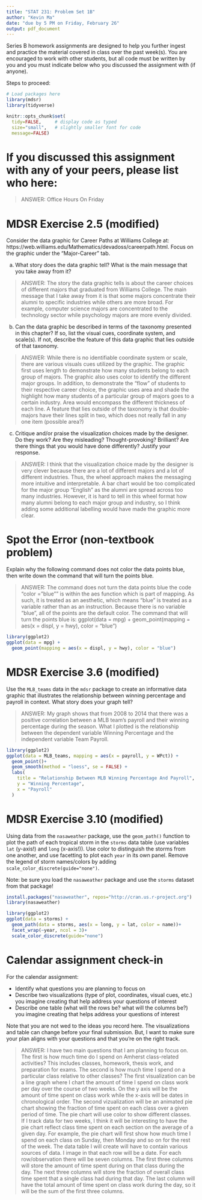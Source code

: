```yaml
---
title: "STAT 231: Problem Set 1B"
author: "Kevin Ma"
date: "due by 5 PM on Friday, February 26"
output: pdf_document
---
```


Series B homework assignments are designed to help you further ingest and practice the material covered in class over the past week(s).  You are encouraged to work with other students, but all code must be written by you and you must indicate below who you discussed the assignment with (if anyone).  

Steps to proceed:

\begin{enumerate}
\item In RStudio, go to File > Open Project, navigate to the folder with the course-content repo, select the course-content project (course-content.Rproj), and click "Open" 
\item Pull the course-content repo (e.g. using the blue-ish down arrow in the Git tab in upper right window)
\item Copy ps1B.Rmd from the course repo to your repo (see page 6 of the GitHub Classroom Guide for Stat231 if needed)
\item Close the course-content repo project in RStudio
\item Open YOUR repo project in RStudio
\item In the ps1B.Rmd file in YOUR repo, replace "YOUR NAME HERE" with your name
\item Add in your responses, committing and pushing to YOUR repo in appropriate places along the way
\item Run "Knit PDF" 
\item Upload the pdf to Gradescope.  Don't forget to select which of your pages are associated with each problem.  \textit{You will not get credit for work on unassigned pages (e.g., if you only selected the first page but your solution spans two pages, you would lose points for any part on the second page that the grader can't see).} 
\end{enumerate}

```r
# Load packages here 
library(mdsr)   
library(tidyverse)

knitr::opts_chunk$set(
  tidy=FALSE,     # display code as typed
  size="small",   # slightly smaller font for code
  message=FALSE)   
```

\newpage 

# If you discussed this assignment with any of your peers, please list who here:

> ANSWER: Office Hours On Friday



\newpage
# MDSR Exercise 2.5 (modified)

Consider the data graphic for Career Paths at Williams College at: https://web.williams.edu/Mathematics/devadoss/careerpath.html.  Focus on the graphic under the "Major-Career" tab.

a. What story does the data graphic tell?  What is the main message that you take away from it?

> ANSWER: The story the data graphic tells is about the career choices of different majors that graduated from Williams College. The main message that I take away from it is that some majors concentrate their alumni to specific industries while others are more broad. For example, computer science majors are concentrated to the technology sector while psychology majors are more evenly divided. 

b. Can the data graphic be described in terms of the taxonomy presented in this chapter?  If so, list the visual cues, coordinate system, and scale(s).  If not, describe the feature of this data graphic that lies outside of that taxonomy.

> ANSWER: While there is no identifiable coordinate system or scale, there are various visuals cues utilized by the graphic. The graphic first uses length to demonstrate how many students belong to each group of majors. The graphic also uses color to identify the different major groups. In addition, to demonstrate the "flow" of students to their respective career choice, the graphic uses area and shade the highlight how many students of a particular group of majors goes to a certain industry. Area would encompass the different thickness of each line. A feature that lies outside of the taxonomy is that double-majors have their lines split in two, which does not really fall in any one item (possible area?)

c. Critique and/or praise the visualization choices made by the designer.  Do they work? Are they misleading?  Thought-provoking?  Brilliant?  Are there things that you would have done differently?  Justify your response.

> ANSWER: I think that the visualization choice made by the designer is very clever because there are a lot of different majors and a lot of different industries. Thus, the wheel approach makes the messaging more intuitive and interpretable. A bar chart would be too complicated for the major group "English" as the alumni are spread across too many industries. However, it is hard to tell in this wheel format how many alumni belong to each major group and industry, so I think adding some additional labelling would have made the graphic more clear. 


\newpage
# Spot the Error (non-textbook problem)

Explain why the following command does not color the data points blue, then write down the command that will turn the points blue.

> ANSWER: The command does not turn the data points blue the code "color = "blue"" is within the aes function which is part of mapping. As such, it is treated as an aesthetic, which means "blue" is treated as a variable rather than as an instruction. Because there is no variable "blue", all of the points are the default color. The command that will turn the points blue is:
ggplot(data = mpg) + 
  geom_point(mapping = aes(x = displ, y = hwy), color = "blue")

```r
library(ggplot2)
ggplot(data = mpg) + 
  geom_point(mapping = aes(x = displ, y = hwy), color = "blue")
```


\newpage
# MDSR Exercise 3.6 (modified)

Use the `MLB_teams` data in the `mdsr` package to create an informative data graphic that illustrates the relationship between winning percentage and payroll in context. What story does your graph tell?

> ANSWER: My graph shows that from 2008 to 2014 that there was a positive correlation between a MLB team's payroll and their winning percentage during the season. What I plotted is the relationship between the dependent variable Winning Percentage and the independent variable Team Payroll. 

```r
library(ggplot2)
ggplot(data = MLB_teams, mapping = aes(x = payroll, y = WPct)) + 
  geom_point()+
  geom_smooth(method = "loess", se = FALSE) +
  labs(
    title = "Relationship Between MLB Winning Percentage And Payroll",
    y = "Winning Percentage",
    x = "Payroll"
  )
```


\newpage
# MDSR Exercise 3.10 (modified)

Using data from the `nasaweather` package, use the `geom_path()` function to plot the path of each tropical storm in the `storms` data table (use variables `lat` (y-axis!) and `long` (x-axis!)).  Use color to distinguish the storms from one another, and use facetting to plot each `year` in its own panel.  Remove the legend of storm names/colors by adding `scale_color_discrete(guide="none")`. 

Note: be sure you load the `nasaweather` package and use the `storms` dataset from that package!
```r
install.packages("nasaweather", repos="http://cran.us.r-project.org")
library(nasaweather)
```

```r

library(ggplot2)
ggplot(data = storms) + 
  geom_path(data = storms, aes(x = long, y = lat, color = name))+
  facet_wrap(~year, ncol = 3)+
  scale_color_discrete(guide="none")
```


\newpage
# Calendar assignment check-in

For the calendar assignment:

- Identify what questions you are planning to focus on
- Describe two visualizations (type of plot, coordinates, visual cues, etc.) you imagine creating that help address your questions of interest 
- Describe one table (what will the rows be?  what will the columns be?) you imagine creating that helps address your questions of interest

Note that you are not wed to the ideas you record here.  The visualizations and table can change before your final submission.  But, I want to make sure your plan aligns with your questions and that you're on the right track.

> ANSWER:
I have two main questions that I am planning to focus on. The first is how much time do I spend on Amherst class-related activities? This includes classes, homework, thesis work, and preparation for exams. The second is how much time I spend on a particular class relative to other classes? The first visualization can be a line graph where I chart the amount of time I spend on class work per day over the course of two weeks. On the y axis will be the amount of time spent on class work while the x-axis will be dates in chronological order. The second vizualization will be an animated pie chart showing the fraction of time spent on each class over a given period of time. The pie chart will use color to show different classes. If I track data for two weeks, I think it will be interesting to have the pie chart reflect class time spent on each section on the average of a given day. For example, the pie chart will first show how much time I spend on each class on Sunday, then Monday and so on for the rest of the week.
The data table I will create will have to contain various sources of data. I image in that each row will be a date. For each row/observation there will be seven columns. The first three columns will store the amount of time spent during on that class during the day. The next three columns will store the fraction of overall class time spent that a single class had during that day. The last column will have the total amount of time spent on class work during the day, so it will be the sum of the first three columns.

 
